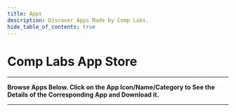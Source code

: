 ```yaml
---
title: Apps
description: Discover Apps Made by Comp Labs.
hide_table_of_contents: true
---
```



# Comp Labs App Store

---

**Browse Apps Below. Click on the App Icon/Name/Category to See the Details of the Corresponding App and Download it.**

---

<AppCardsRow />

<!-- ---

## ✅ Available Apps

| <p><a href="/apps/comp-labs-meet"><img src="/img/apps/comp-labs-meet/icon.png"></img></a></p> | <p><a href="/apps/google-docs"><img src="/img/apps/google-docs.png"></img></a></p> | <p><a href="/apps/jira-server"><img src="/img/apps/jira-server.png"></img></a></p> |
| :-------------------------------------------------------------------------------------------: | :--------------------------------------------------------------------------------: | :--------------------------------------------------------------------------------: |
|                          [**Comp Labs Meet**](/apps/comp-labs-meet)                           |                        [**Google Docs**](/apps/google-docs)                        |                        [**Jira Server**](/apps/jira-server)                        |
|                       [**Productivity, Social**](/apps/comp-labs-meet)                        |                       [**Productivity**](/apps/google-docs)                        |                       [**Productivity**](/apps/jira-server)                        |

---

## 🚧 In Development / Planned Apps

| [![Logo](/img/apps/applestore.webp)](/apps/apple-store) | [![Logo](/img/apps/complabs.png)](/apps/cloud-console) | [![Logo](/img/apps/complabs.png)](/apps/gadget-compare) | [![Logo](/img/apps/complabs.png)](/apps/codeedit) |
| :-----------------------------------------------------: | :----------------------------------------------------: | :-----------------------------------------------------: | :-----------------------------------------------: |
|          [**Apple Store**](/apps/apple-store)           |        [**CloudConsole**](/apps/cloud-console)         |        [**GadgetCompare**](/apps/gadget-compare)        |          [**CodeEdit**](/apps/codeedit)           |
|            [**Shopping**](/apps/apple-store)            |        [**Productivity**](/apps/cloud-console)         |        [**Productivity**](/apps/gadget-compare)         |        [**Productivity**](/apps/codeedit)         |

--- -->

<!-- <StyledEngineProvider injectFirst><AppsList /></StyledEngineProvider> -->
